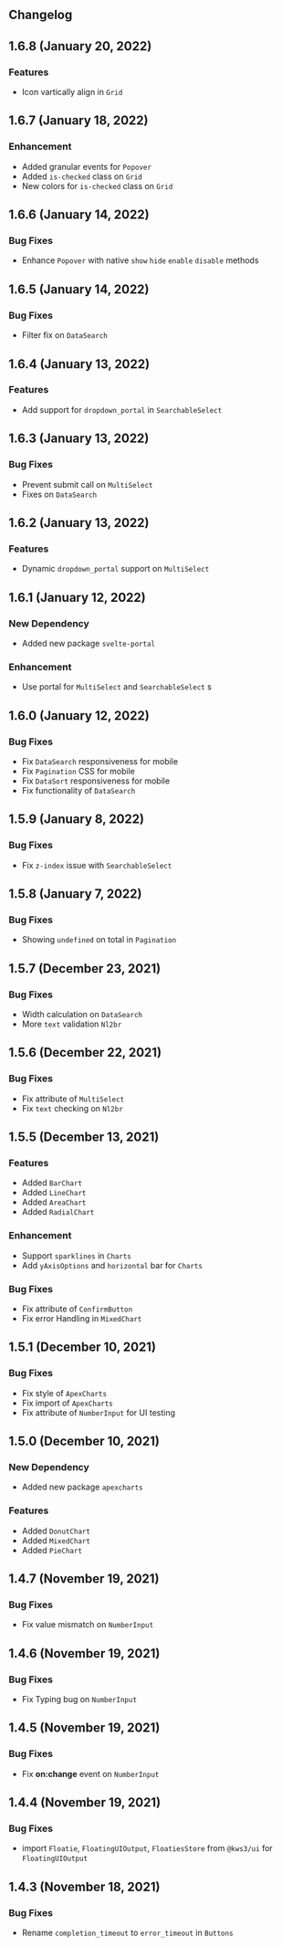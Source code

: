 


<Version />

<Meta
  title="Changelog"
/>

## Changelog

## 1.6.8  (January 20, 2022)

### Features
- Icon vartically align in `Grid`

## 1.6.7  (January 18, 2022)

### Enhancement
- Added granular events for `Popover`
- Added `is-checked` class on `Grid`
- New colors for `is-checked` class on `Grid`

## 1.6.6  (January 14, 2022)

### Bug Fixes
- Enhance `Popover` with native `show` `hide` `enable` `disable` methods

## 1.6.5  (January 14, 2022)

### Bug Fixes
- Filter fix on `DataSearch`

## 1.6.4  (January 13, 2022)

### Features
- Add support for `dropdown_portal` in `SearchableSelect`
## 1.6.3  (January 13, 2022)

### Bug Fixes
- Prevent submit call on `MultiSelect`
- Fixes on `DataSearch`

## 1.6.2  (January 13, 2022)

### Features
- Dynamic `dropdown_portal` support on `MultiSelect`

## 1.6.1  (January 12, 2022)

### New Dependency
- Added new package `svelte-portal`
### Enhancement
- Use portal for `MultiSelect` and `SearchableSelect` s

## 1.6.0  (January 12, 2022)

### Bug Fixes
- Fix `DataSearch` responsiveness for mobile
- Fix `Pagination` CSS for mobile
- Fix `DataSort`  responsiveness for mobile
- Fix functionality of `DataSearch`

## 1.5.9  (January 8, 2022)

### Bug Fixes
- Fix `z-index` issue with `SearchableSelect`

## 1.5.8  (January 7, 2022)

### Bug Fixes
- Showing `undefined` on total in `Pagination`

## 1.5.7  (December 23, 2021)

### Bug Fixes
- Width calculation on `DataSearch`
- More `text` validation `Nl2br`

## 1.5.6  (December 22, 2021)
### Bug Fixes
- Fix attribute of `MultiSelect`
- Fix `text` checking on `Nl2br`

## 1.5.5  (December 13, 2021)
### Features
- Added `BarChart`
- Added `LineChart`
- Added `AreaChart`
- Added `RadialChart`
### Enhancement
- Support `sparklines` in `Charts`
- Add `yAxisOptions` and `horizontal` bar for `Charts`
### Bug Fixes
- Fix attribute of `ConfirmButton`
- Fix error Handling in `MixedChart`


## 1.5.1  (December 10, 2021)
### Bug Fixes
- Fix style of `ApexCharts`
- Fix import of `ApexCharts`
- Fix attribute of `NumberInput` for UI testing

## 1.5.0  (December 10, 2021)
### New Dependency
- Added new package `apexcharts`
### Features
- Added `DonutChart`
- Added `MixedChart`
- Added `PieChart`

## 1.4.7  (November 19, 2021)
### Bug Fixes
- Fix value mismatch on `NumberInput`

## 1.4.6  (November 19, 2021)
### Bug Fixes
- Fix Typing bug on `NumberInput`

## 1.4.5  (November 19, 2021)
### Bug Fixes
- Fix **on:change** event on `NumberInput`

## 1.4.4  (November 19, 2021)

### Bug Fixes
- import  `Floatie`, `FloatingUIOutput`, `FloatiesStore` from `@kws3/ui` for `FloatingUIOutput` 

## 1.4.3  (November 18, 2021)
### Bug Fixes
- Rename `completion_timeout` to `error_timeout` in `Buttons`
